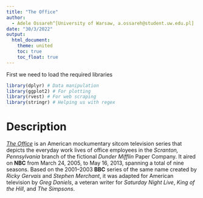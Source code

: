 ```yaml
---
title: "The Office"
author: 
  - Adele Ossareh^[University of Warsaw, a.ossareh@student.uw.edu.pl]
date: "30/3/2022"
output: 
  html_document:
    theme: united
    toc: true
    toc_float: true
---
```

First we need to load the required libraries
```r
library(dplyr) # Data manipulation
library(ggplot2) # For plotting
library(rvest) # For web scraping
library(stringr) # Helping us with regex
```

# Description 
[*The Office*](https://en.wikipedia.org/wiki/The_Office_(American_TV_series)) is an American mockumentary sitcom television series that depicts the everyday work lives of office employees in the *Scranton, Pennsylvania* branch of the fictional *Dunder Mifflin* Paper Company. It aired on **NBC** from March 24, 2005, to May 16, 2013, spanning a total of nine seasons. Based on the 2001–2003 **BBC** series of the same name created by *Ricky Gervais* and *Stephen Merchant*, it was adapted for American television by *Greg Daniels*, a veteran writer for *Saturday Night Live*, *King of the Hill*, and *The Simpsons*. 